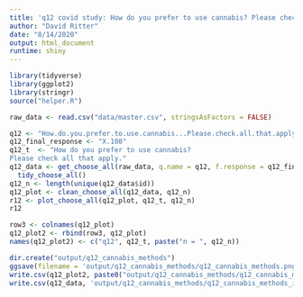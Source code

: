 ```yaml
---
title: 'q12 covid study: How do you prefer to use cannabis? Please check all that apply.'
author: "David Ritter"
date: "8/14/2020"
output: html_document
runtime: shiny
---
```


```r
library(tidyverse)
library(ggplot2)
library(stringr)
source("helper.R")
```

```r
raw_data <- read.csv("data/master.csv", stringsAsFactors = FALSE)
```

```r
q12 <- "How.do.you.prefer.to.use.cannabis...Please.check.all.that.apply."
q12_final_response <- "X.108"
q12_t  <- "How do you prefer to use cannabis? 
Please check all that apply."
q12_data <- get_choose_all(raw_data, q.name = q12, f.response = q12_final_response) %>%
  tidy_choose_all()
q12_n <- length(unique(q12_data$id))
q12_plot <- clean_choose_all(q12_data, q12_n)
r12 <- plot_choose_all(q12_plot, q12_t, q12_n)
r12
```

```r
row3 <- colnames(q12_plot)
q12_plot2 <- rbind(row3, q12_plot)
names(q12_plot2) <- c("q12", q12_t, paste("n = ", q12_n))
```

```r
dir.create("output/q12_cannabis_methods")
ggsave(filename = 'output/q12_cannabis_methods/q12_cannabis_methods.png', plot = r12, device = 'png')
write.csv(q12_plot2, paste0("output/q12_cannabis_methods/q12_cannabis_methods_", q12_n,".csv"), row.names=F)
write.csv(q12_data, 'output/q12_cannabis_methods/q12_cannabis_methods_ids.csv', row.names = FALSE)
```